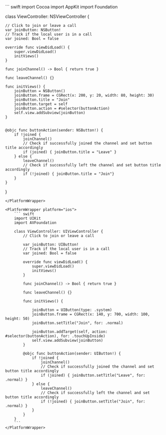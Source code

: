 <PlatformWrapper platform="macos">
``` swift
import Cocoa
import AppKit
import Foundation

class ViewController: NSViewController {

    // Click to join or leave a call
    var joinButton: NSButton!
    // Track if the local user is in a call
    var joined: Bool = false

    override func viewDidLoad() {
        super.viewDidLoad()
        initViews()
    }

    func joinChannel() -> Bool { return true }

    func leaveChannel() {}

    func initViews() {
        joinButton = NSButton()
        joinButton.frame = CGRect(x: 200, y: 20, width: 80, height: 30)
        joinButton.title = "Join"
        joinButton.target = self
        joinButton.action = #selector(buttonAction)
        self.view.addSubview(joinButton)
    }


    @objc func buttonAction(sender: NSButton!) {
        if !joined {
            joinChannel()
            // Check if successfully joined the channel and set button title accordingly
            if (joined) { joinButton.title = "Leave" }
        } else {
            leaveChannel()
            // Check if successfully left the channel and set button title accordingly
            if (!joined) { joinButton.title = "Join"}
        }
    }

}
```
</PlatformWrapper>

<PlatformWrapper platform="ios">
    ``` swift
    import UIKit
    import AVFoundation

    class ViewController: UIViewController {
        // Click to join or leave a call

        var joinButton: UIButton!
        // Track if the local user is in a call
        var joined: Bool = false

        override func viewDidLoad() {
            super.viewDidLoad()
            initViews()
        }

        func joinChannel() -> Bool { return true }

        func leaveChannel() {}

        func initViews() {

            joinButton = UIButton(type: .system)
            joinButton.frame = CGRect(x: 140, y: 700, width: 100, height: 50)
            joinButton.setTitle("Join", for: .normal)

            joinButton.addTarget(self, action: #selector(buttonAction), for: .touchUpInside)
            self.view.addSubview(joinButton)
        }

        @objc func buttonAction(sender: UIButton!) {
            if !joined {
                joinChannel()
                // Check if successfully joined the channel and set button title accordingly
                if (joined) { joinButton.setTitle("Leave", for: .normal) }
            } else {
                leaveChannel()
                // Check if successfully left the channel and set button title accordingly
                if (!joined) { joinButton.setTitle("Join", for: .normal) }
            }
        }
    }
    ```
</PlatformWrapper>